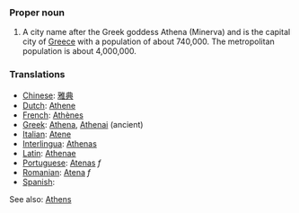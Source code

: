 ===Proper noun===
#A city name after the Greek goddess Athena (Minerva) and is the capital city of [[Greece]] with a population of about 740,000.  The metropolitan population is about 4,000,000.

===Translations===
*[[Chinese]]: [[雅典]]
*[[Dutch]]: [[Athene]]
*[[French]]: [[Athènes]]
*[[Greek]]: [[Athena]], [[Athenai]] (ancient)
*[[Italian]]: [[Atene]]
*[[Interlingua]]: [[Athenas]]
*[[Latin]]: [[Athenae]]
*[[Portuguese]]: [[Atenas]] ''f''
*[[Romanian]]: [[Atena]] ''f''
*[[Spanish]]:
See also: [[en:Athens|Athens]]